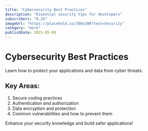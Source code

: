 ```yaml
---
title: "Cybersecurity Best Practices"
description: "Essential security tips for developers"
subscribers: "8.2k"
imageUrl: "https://placehold.co/300x200?text=Security"
category: "more"
publishDate: 2023-05-08
---
```


# Cybersecurity Best Practices

Learn how to protect your applications and data from cyber threats.

## Key Areas:

1. Secure coding practices
2. Authentication and authorization
3. Data encryption and protection
4. Common vulnerabilities and how to prevent them

Enhance your security knowledge and build safer applications!
